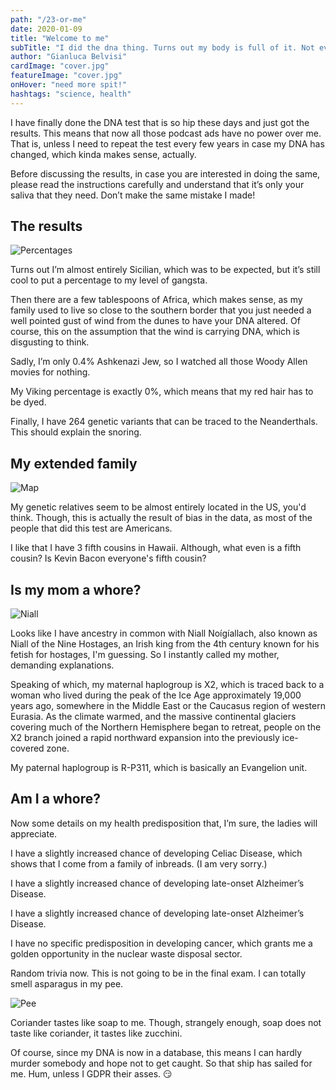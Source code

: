 ```yaml
---
path: "/23-or-me"
date: 2020-01-09
title: "Welcome to me"
subTitle: "I did the dna thing. Turns out my body is full of it. Not even kidding"
author: "Gianluca Belvisi"
cardImage: "cover.jpg"
featureImage: "cover.jpg"
onHover: "need more spit!"
hashtags: "science, health"
---
```

I have finally done the DNA test that is so hip these days and just got the results. This means that now all those podcast ads have no power over me. That is, unless I need to repeat the test every few years in case my DNA has changed, which kinda makes sense, actually.

Before discussing the results, in case you are interested in doing the same, please read the instructions carefully and understand that it’s only your saliva that they need. Don’t make the same mistake I made!

## The results

![Percentages](perc.jpg)

Turns out I’m almost entirely Sicilian, which was to be expected, but it’s still cool to put a percentage to my level of gangsta.

Then there are a few tablespoons of Africa, which makes sense, as my family used to live so close to the southern border that you just needed a well pointed gust of wind from the dunes to have your DNA altered. Of course, this on the assumption that the wind is carrying DNA, which is disgusting to think.

Sadly, I’m only 0.4% Ashkenazi Jew, so I watched all those Woody Allen movies for nothing.

My Viking percentage is exactly 0%, which means that my red hair has to be dyed.

Finally, I have 264 genetic variants that can be traced to the Neanderthals. This should explain the snoring.

## My extended family

![Map](map.jpg)

My genetic relatives seem to be almost entirely located in the US, you'd think. Though, this is actually the result of bias in the data, as most of the people that did this test are Americans.

I like that I have 3 fifth cousins in Hawaii. Although, what even is a fifth cousin? Is Kevin Bacon everyone's fifth cousin?

## Is my mom a whore?

![Niall](niall.jpg)

Looks like I have ancestry in common with Niall Noígíallach, also known as Niall of the Nine Hostages, an Irish king from the 4th century known for his fetish for hostages, I'm guessing. So I instantly called my mother, demanding explanations.

Speaking of which, my maternal haplogroup is X2, which is traced back to a woman who lived during the peak of the Ice Age approximately 19,000 years ago, somewhere in the Middle East or the Caucasus region of western Eurasia. As the climate warmed, and the massive continental glaciers covering much of the Northern Hemisphere began to retreat, people on the X2 branch joined a rapid northward expansion into the previously ice-covered zone.

My paternal haplogroup is R-P311, which is basically an Evangelion unit.

## Am I a whore?

Now some details on my health predisposition that, I’m sure, the ladies will appreciate.

I have a slightly increased chance of developing Celiac Disease, which shows that I come from a family of inbreads. (I am very sorry.)

I have a slightly increased chance of developing late-onset Alzheimer’s Disease.

I have a slightly increased chance of developing late-onset Alzheimer’s Disease.

I have no specific predisposition in developing cancer, which grants me a golden opportunity in the nuclear waste disposal sector.

Random trivia now. This is not going to be in the final exam. I can totally smell asparagus in my pee.

![Pee](pee.jpg)

Coriander tastes like soap to me. Though, strangely enough, soap does not taste like coriander, it tastes like zucchini.

Of course, since my DNA is now in a database, this means I can hardly murder somebody and hope not to get caught. So that ship has sailed for me. Hum, unless I GDPR their asses. 😏
